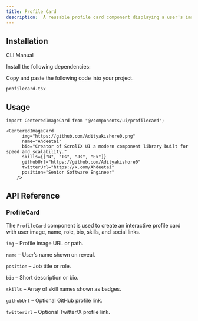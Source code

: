 ```yaml
---
title: Profile Card
description:  A reusable profile card component displaying a user's image, name, bio, skills, and social links with interactive animations.
---
```


<ComponentPreview
  name="profilecard-demo"
  description="Animated reusable profile card component"
/>

## Installation

<Tabs defaultValue="cli" className="w-full">
  <TabsList>
    <TabsTrigger value="cli">CLI</TabsTrigger>
    <TabsTrigger value="manual">Manual</TabsTrigger>
  </TabsList>
  
  <TabsContent value="cli">
    <PkgOptions name="profilecard" />
  </TabsContent>
  <TabsContent value="manual">
    <Steps>

<Step>Install the following dependencies:</Step>
<DepsOptions name="framer-motion lucide-react" />

<Step>Copy and paste the following code into your project.</Step>
<p>
  <code>profilecard.tsx</code>
</p>
<ComponentSource name="profilecard" />



</Steps>
  </TabsContent>
</Tabs>


## Usage
```tsx
import CenteredImageCard from "@/components/ui/profilecard";
```

```tsx
<CenteredImageCard
      img="https://github.com/Adityakishore0.png"
      name="Ahdeetai"
      bio="Creator of ScrolIX UI a modern component library built for speed and scalability."
      skills={["N", "Ts", "Js", "Ex"]}
      githubUrl="https://github.com/Adityakishore0"
      twitterUrl="https://x.com/Ahdeetai"
      position="Senior Software Engineer"
    />
```



## API Reference

### ProfileCard

The `ProfileCard` component is used to create an interactive profile card with user image, name, role, bio, skills, and social links.

`img` – Profile image URL or path.

`name` – User’s name shown on reveal.

`position` – Job title or role.

`bio` – Short description or bio.

`skills` – Array of skill names shown as badges.

`githubUrl` – Optional GitHub profile link.

`twitterUrl` – Optional Twitter/X profile link.
